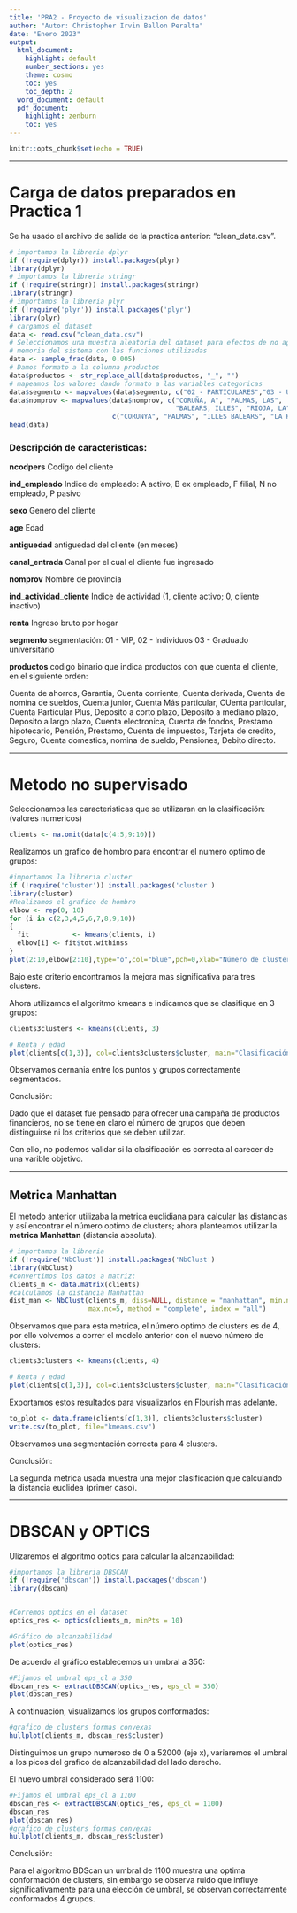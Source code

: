---
title: 'PRA2 - Proyecto de visualizacion de datos'
author: "Autor: Christopher Irvin Ballon Peralta"
date: "Enero 2023"
output:
  html_document:
    highlight: default
    number_sections: yes
    theme: cosmo
    toc: yes
    toc_depth: 2
  word_document: default
  pdf_document:
    highlight: zenburn
    toc: yes
---

```{r setup, include=FALSE}
knitr::opts_chunk$set(echo = TRUE)
```

******
<h1>Carga de datos preparados en Practica 1</h1>


Se ha usado el archivo de salida de la practica anterior: "clean_data.csv".



```{r}
# importamos la libreria dplyr
if (!require(dplyr)) install.packages(plyr)
library(dplyr)
# importamos la libreria stringr
if (!require(stringr)) install.packages(stringr)
library(stringr)
# importamos la libreria plyr
if (!require('plyr')) install.packages('plyr')
library(plyr)
# cargamos el dataset
data <- read.csv("clean_data.csv")
# Seleccionamos una muestra aleatoria del dataset para efectos de no agotar 
# memoria del sistema con las funciones utilizadas
data <- sample_frac(data, 0.005)
# Damos formato a la columna productos
data$productos <- str_replace_all(data$productos, "_", "")
# mapeamos los valores dando formato a las variables categoricas
data$segmento <- mapvalues(data$segmento, c("02 - PARTICULARES","03 - UNIVERSITARIO","01 - TOP", "D"), c(2,3,1,0))
data$nomprov <- mapvalues(data$nomprov, c("CORUÑA, A", "PALMAS, LAS", 
                                          "BALEARS, ILLES", "RIOJA, LA"), 
                          c("CORUNYA", "PALMAS", "ILLES BALEARS", "LA RIOJA"))
head(data)
```

<h3>Descripción de caracteristicas:</h3>

**ncodpers**	Codigo del cliente

**ind_empleado**	Indice de empleado: A activo, B ex empleado, F filial, N no empleado, P pasivo

**sexo**	Genero del cliente

**age**	Edad

**antiguedad**	antiguedad del cliente (en meses)

**canal_entrada**	Canal por el cual el cliente fue ingresado

**nomprov**	Nombre de provincia

**ind_actividad_cliente**	Indice de actividad (1, cliente activo; 0, cliente inactivo)

**renta**	Ingreso bruto por hogar

**segmento**	segmentación: 01 - VIP, 02 - Individuos 03 - Graduado universitario

**productos** codigo binario que indica productos con que cuenta el cliente, en el siguiente orden:

Cuenta de ahorros, Garantia, Cuenta corriente, Cuenta derivada, Cuenta de nomina de sueldos, Cuenta junior, Cuenta Más particular, CUenta particular, Cuenta Particular Plus, Deposito a corto plazo, Deposito a mediano plazo, Deposito a largo plazo, Cuenta electronica, Cuenta de fondos, Prestamo hipotecario, Pensión, Prestamo, Cuenta de impuestos, Tarjeta de credito, Seguro, Cuenta domestica, nomina de sueldo, Pensiones, Debito directo.

******

# Metodo no supervisado


Seleccionamos las caracteristicas que se utilizaran en la clasificación: (valores numericos)

```{r}
clients <- na.omit(data[c(4:5,9:10)])
```


Realizamos un grafico de hombro para encontrar el numero optimo de grupos:

```{r}
#importamos la libreria cluster
if (!require('cluster')) install.packages('cluster')
library(cluster)
#Realizamos el grafico de hombro
elbow <- rep(0, 10)
for (i in c(2,3,4,5,6,7,8,9,10))
{
  fit           <- kmeans(clients, i)
  elbow[i] <- fit$tot.withinss
}
plot(2:10,elbow[2:10],type="o",col="blue",pch=0,xlab="Número de clusters",ylab="separacion entre centros")
```

Bajo este criterio encontramos la mejora mas significativa para tres clusters.

Ahora utilizamos el algoritmo kmeans e indicamos que se clasifique en 3 grupos:

```{r}
clients3clusters <- kmeans(clients, 3)

# Renta y edad
plot(clients[c(1,3)], col=clients3clusters$cluster, main="Clasificación k-means")
```

Observamos cernania entre los puntos y grupos correctamente segmentados.

Conclusión:

Dado que el dataset fue pensado para ofrecer una campaña de productos financieros, no se tiene en claro el número de grupos que deben distinguirse ni los criterios que se deben utilizar.

Con ello, no podemos validar si la clasificación es correcta al carecer de una varible objetivo.

******

## Metrica Manhattan

El metodo anterior utilizaba la metrica euclidiana para calcular las distancias y así encontrar el número optimo de clusters; ahora planteamos utilizar la **metrica Manhattan** (distancia absoluta).

```{r}
# importamos la libreria 
if (!require('NbClust')) install.packages('NbClust')
library(NbClust)
#convertimos los datos a matriz:
clients_m <- data.matrix(clients)
#calculamos la distancia Manhattan
dist_man <- NbClust(clients_m, diss=NULL, distance = "manhattan", min.nc=2, 
                    max.nc=5, method = "complete", index = "all") 

```

Observamos que para esta metrica, el número optimo de clusters es de 4, por ello volvemos a correr el modelo anterior con el nuevo número de clusters:

```{r}
clients3clusters <- kmeans(clients, 4)

# Renta y edad
plot(clients[c(1,3)], col=clients3clusters$cluster, main="Clasificación k-means")
```

Exportamos estos resultados para visualizarlos en Flourish mas adelante.

```{r}
to_plot <- data.frame(clients[c(1,3)], clients3clusters$cluster) 
write.csv(to_plot, file="kmeans.csv")
```


Observamos una segmentación correcta para 4 clusters.

Conclusión:

La segunda metrica usada muestra una mejor clasificación que calculando la distancia euclidea (primer caso).

******

# DBSCAN y OPTICS

Ulizaremos el algoritmo optics para calcular la alcanzabilidad:

```{r}
#importamos la libreria DBSCAN
if (!require('dbscan')) install.packages('dbscan')
library(dbscan)


#Corremos optics en el dataset
optics_res <- optics(clients_m, minPts = 10)

#Gráfico de alcanzabilidad
plot(optics_res)

```

De acuerdo al gráfico establecemos un umbral a 350:

```{r}
#Fijamos el umbral eps_cl a 350
dbscan_res <- extractDBSCAN(optics_res, eps_cl = 350)
plot(dbscan_res)
```

A continuación, visualizamos los grupos conformados:

```{r}
#grafico de clusters formas convexas
hullplot(clients_m, dbscan_res$cluster)
```

Distinguimos un grupo numeroso de 0 a 52000 (eje x), variaremos el umbral a los picos del grafico de alcanzabilidad del lado derecho.

El nuevo umbral considerado será 1100:

```{r}
#Fijamos el umbral eps_cl a 1100
dbscan_res <- extractDBSCAN(optics_res, eps_cl = 1100)
dbscan_res
plot(dbscan_res)
#grafico de clusters formas convexas
hullplot(clients_m, dbscan_res$cluster)
```
Conclusión:

Para el algoritmo BDScan un umbral de 1100 muestra una optima conformación de clusters, sin embargo se observa ruido que influye significativamente para una elección de umbral, se observan correctamente conformados 4 grupos.

